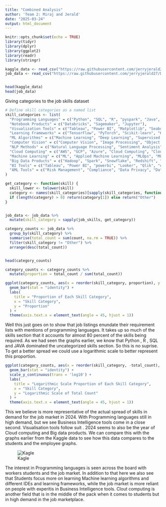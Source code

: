 ```yaml
---
title: "Combined Analysis"
author: 'Team 2: Miraj and Jerald'
date: "2025-03-24"
output: html_document
---
```


```r
knitr::opts_chunk$set(echo = TRUE)
library(tidyr)
library(dplyr)
library(ggplot2)
library(readr)
library(stringr)
```


```r
kaggle_data <- read_csv("https://raw.githubusercontent.com/jerryjerald27/DATA607_Project3/refs/heads/main/Final_counts_KaggleSurvey.csv", )  
job_data <- read_csv("https://raw.githubusercontent.com/jerryjerald27/DATA607_Project3/refs/heads/main/Final_counts_Asaniczka2024.csv", n_max = 300)


head(kaggle_data)
head(job_data)


```


Giving categories to the job skills dataset 


```r
# Define skill categories as a named list
skill_categories <- list(
  "Programming Languages" = c("Python", "SQL", "R", "pyspark", "Java", "nosql", "Scala" , "numpy", "mysql", "pandas", "JavaScript", "kafka", "C\\+\\+", "C#", "MATLAB", "Go", "Bash", "PL/SQL", "TSQL"),
  "Notebook Products" = c("Databricks", "Sagemaker", "Jupyter"),
  "Visualization Tools" = c("Tableau", "Power BI", "Matplotlib", "Seaborn", "Looker", "Dashboards", "Data Storytelling", "Visualization"),
  "Learning Frameworks" = c("TensorFlow", "PyTorch", "Scikit-learn", "Keras", "XGBoost", "MLflow", "Spacy", "NLTK"),
  "ML Algorithms" = c("Machine Learning", "Deep Learning", "Supervised Learning", "Unsupervised Learning", "Reinforcement Learning", "Neural Networks", "Generative AI", "Large Language Models", "Machine Learning Algorithms", "Classification", "Clustering", "Regression", "Decision Trees", "Anomaly Detection", "Recommender Systems", "Time Series Analysis", "Causal Inference", "Predictive Modeling", "Applied Machine Learning", "Feature Engineering", "Optimization"),
  "Computer Vision" = c("Computer Vision", "Image Processing", "Object Detection", "Image Segmentation", "GANs", "Image Classification", "Image Recognition", "Speech Recognition", "Text Summarization", "Augmented Reality", "Virtual Reality", "3D Printing", "Drones"),
  "NLP Methods" = c("Natural Language Processing", "Sentiment Analysis", "Named Entity Recognition", "Text Summarization", "Spacy", "NLTK", "Transformers", "Speech Recognition"),
  "Cloud Computing" = c("AWS", "GCP", "Azure", "Cloud Computing", "Cloud Technologies", "Cloud Platforms", "Kubernetes", "Docker", "Terraform", "Helm", "CI/CD", "Cloud Services", "Serverless Computing", "Active Directory"),
  "Machine Learning" = c("ML", "Applied Machine Learning", "MLOps", "MLflow", "Model Deployment", "Experiment Design", "Data Science"),
  "Big Data Products" = c("Hadoop", "Spark", "Snowflake", "Redshift", "BigQuery", "Presto", "Athena", "Databricks", "Apache Spark", "Spark Streaming", "Storm", "EMR", "HBase", "Pig", "MapReduce", "Big Data Technologies"),
  "BI Tools" = c("Tableau", "Power BI", "powerbi", "Looker", "Qlik", "oracle", "Google Analytics", "Agile", "Sas", "SAP", "Data mining", "Data warehousing", "ETL", "Project Management", "SSRS", "Statistics", "Informatica", "Salesforce"),
  "AML Tools" = c("Risk Management", "Compliance", "Data Privacy", "Data Security")
)
```


```r
get_category <- function(skill) {
  skill_lower <- tolower(skill)
  category <- names(skill_categories)[sapply(skill_categories, function(skills) any(grepl(paste(tolower(skills), collapse = "|"), skill_lower)))]
  if (length(category) > 0) return(category[1]) else return("Other")
}


job_data <- job_data %>%
  mutate(skill_category = sapply(job_skills, get_category))

category_counts <- job_data %>%
  group_by(skill_category) %>%
  summarise(total_count = sum(count, na.rm = TRUE)) %>%
  filter(skill_category != "Other") %>%  
  arrange(desc(total_count))


head(category_counts)

```


```r
category_counts <- category_counts %>%
  mutate(proportion = total_count / sum(total_count))

ggplot(category_counts, aes(x = reorder(skill_category, proportion), y = proportion)) +
  geom_bar(stat = "identity") +
  labs(
    title = "Proportion of Each Skill Category",
    x = "Skill Category",
    y = "Proportion"
  ) +
  theme(axis.text.x = element_text(angle = 45, hjust = 1)) 
```


Well this just goes on to show that job listings enundate their requirement lists with mentions of programming languages. It takes up so much of the skills section that it accounts for almost 80 percent of the skills being required. As we had seen the graphs earlier, we know that Python , R , SQL and JAVA dominated the uncategorized skills section. So this is no suprise. To get a better spread we could use a logarithmic scale to better represent this proportion. 

```r
ggplot(category_counts, aes(x = reorder(skill_category, -total_count), y = total_count)) +
  geom_bar(stat = "identity") +
  scale_y_continuous(trans = 'log10') +  
  labs(
    title = "Logarithmic Scale Proportion of Each Skill Category",
    x = "Skill Category",
    y = "Logarithmic Scale of Total Count"
  ) +
  theme(axis.text.x = element_text(angle = 45, hjust = 1))
```
 
 This we believe is more representative of the actual spread of skills in demand for the job market in 2024. With Programming languages still in high demand, but we see Business Intelligence tools come in a close second. Visualisation tools follow suit . 2024 seems to also be the year of Cloud computing and Big data products. We can compare this with the graphs earlier from the Kaggle data to see how this data compares to the students and the employee graphs. 
 
 
![Kagle](https://github.com/jerryjerald27/DATA607_Project3/blob/main/KaggleSurvey.jpg?raw=true)

The interest in Programming languages is seen across the board with workers students and the job market. In addition to that here we also see that Students focus more on learning Machine learning algorithms and different IDEs and learning frameworks, while the job market is more reliant on people with experitis in Business Intelligence tools. Clout computing is another field that is in the middle of the pack when it comes to students but in high demand in the job marketplace. 
 


